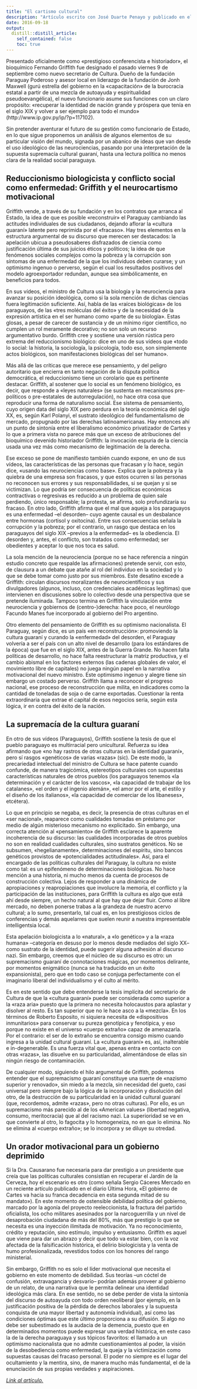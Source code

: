 ```yaml
---
title: "El cartismo cultural"
description: "Artículo escrito con José Duarte Penayo y publicado en el Suplemento Cultural del diario ABC Color, 18 de Septiembre de 2016."
date: 2016-09-18
output:
  distill::distill_article:
    self_contained: false
    toc: true
---
```


Presentado oficialmente como «prestigioso conferencista e historiador», el bioquímico Fernando Griffith fue designado el pasado viernes 9 de septiembre como nuevo secretario de Cultura. Dueño de la fundación Paraguay Poderoso y asesor local en liderazgo de la fundación de Jonh Maxwell (gurú estrella del gobierno en la «capacitación» de la burocracia estatal a partir de una mezcla de autoayuda y espiritualidad pseudoevangélica), el nuevo funcionario asume sus funciones con un claro propósito: «recuperar la identidad de nación grande y próspera que tenía en el siglo XIX y volver a ser ejemplo para todo el mundo» (http://www.ip.gov.py/ip/?p=117102).

Sin pretender aventurar el futuro de su gestión como funcionario de Estado, en lo que sigue proponemos un análisis de algunos elementos de su particular visión del mundo, signada por un abanico de ideas que van desde el uso ideológico de las neurociencias, pasando por una interpretación de la supuesta supremacía cultural guaraní, hasta una lectura política no menos clara de la realidad social paraguaya.

## Reduccionismo biologicista y conflicto social como enfermedad: Griffith y el neurocartismo motivacional

Griffith vende, a través de su fundación y en los contratos que arranca al Estado, la idea de que es posible «reconstruir» el Paraguay cambiando las actitudes individuales de sus ciudadanos, dejando aflorar la «cultura guaraní» latente pero reprimida por el «fracaso». Hay tres elementos en la estructura argumental de su discurso que merecen ser destacados: la apelación ubicua a pseudosaberes disfrazados de ciencia como justificación última de sus juicios éticos y políticos; la idea de que fenómenos sociales complejos como la pobreza y la corrupción son síntomas de una enfermedad de la que los individuos deben curarse; y un optimismo ingenuo o perverso, según el cual los resultados positivos del modelo agroexportador redundan, aunque sea simbólicamente, en beneficios para todos.

En sus vídeos, el ministro de Cultura usa la biología y la neurociencia para avanzar su posición ideológica, como si la sola mención de dichas ciencias fuera legitimación suficiente. Así, habla de las «raíces biológicas» de los paraguayos, de las «tres moléculas del éxito» y de la necesidad de la expresión artística en el ser humano como «parte de su biología». Estas glosas, a pesar de carecer de sustancia y de un mínimo rigor científico, no cumplen un rol meramente decorativo; no son solo un recurso argumentativo burdo. Griffith cree y sostiene una versión rústica pero extrema del reduccionismo biológico: dice en uno de sus vídeos que «todo lo social: la historia, la sociología, la psicología, todo eso, son simplemente actos biológicos, son manifestaciones biológicas del ser humano».

Más allá de las críticas que merece ese pensamiento, y del peligro autoritario que encierra en tanto negación de la disputa política democrática, el reduccionismo tiene un corolario que es pertinente destacar. Griffith, al sostener que lo social es un fenómeno biológico, es decir, que responde a «leyes naturales» (se sustenta en mecanismos pre-políticos o pre-estatales de autorregulación), no hace otra cosa que reproducir una forma de naturalismo social. Ese sistema de pensamiento, cuyo origen data del siglo XIX pero perdura en la teoría económica del siglo XX, es, según Karl Polanyi, el sustrato ideológico del fundamentalismo de mercado, propugnado por las derechas latinoamericanas. Hay entonces ahí un punto de sintonía entre el liberalismo económico privatizador de Cartes y lo que a primera vista no parece más que un exceso de atribuciones del bioquímico devenido historiador Griffith: la invocación espuria de la ciencia usada una vez más como mecanismo de legitimación de la derecha.

Ese exceso se pone de manifiesto también cuando expone, en uno de sus vídeos, las características de las personas que fracasan y lo hace, según dice, «usando las neurociencias como base». Explica que la pobreza y la quiebra de una empresa son fracasos, y que estos ocurren si las personas no reconocen sus errores y sus responsabilidades, si se quejan y si se victimizan. Lo que podría ser consecuencia de políticas económicas contractivas o regresivas es reducido a un problema de quien sale perdiendo, único responsable; la protesta, se afirma, solo profundizaría su fracaso. En otro lado, Griffith afirma que el mal que aqueja a los paraguayos es una enfermedad –el desorden– cuyo agente causal es un desbalance entre hormonas (cortisol y oxitocina). Entre sus consecuencias señala la corrupción y la pobreza; por el contrario, un rasgo que destaca en los paraguayos del siglo XIX –previos a la enfermedad– es la obediencia. El desorden y, antes, el conflicto, son tratados como enfermedad; ser obedientes y aceptar lo que nos toca es salud.

La sola mención de la neurociencia (porque no se hace referencia a ningún estudio concreto que respalde las afirmaciones) pretende servir, con esto, de clausura a un debate que atañe al rol del individuo en la sociedad y lo que se debe tomar como justo por sus miembros. Este desatino excede a Griffith: circulan discursos moralizantes de neurocientíficos y sus divulgadores (algunos, incluso, con credenciales académicas legítimas) que intervienen en discusiones sobre lo colectivo desde una perspectiva que se pretende iluminada. Tampoco termina en Griffith la vinculación entre neurociencia y gobiernos de (centro-)derecha: hace poco, el neurólogo Facundo Manes fue incorporado al gobierno del Pro argentino.

Otro elemento del pensamiento de Griffith es su optimismo nacionalista. El Paraguay, según dice, es un país «en reconstrucción»: promoviendo la cultura guaraní y curando la «enfermedad» del desorden, el Paraguay volvería a ser el país con un alto nivel de desarrollo (para los estándares de la época) que fue en el siglo XIX, antes de la Guerra Grande. No hacen falta políticas de desarrollo, no hace falta reestructurar la matriz productiva, y el cambio abismal en los factores externos (las cadenas globales de valor, el movimiento libre de capitales) no juega ningún papel en la narrativa motivacional del nuevo ministro. Este optimismo ingenuo y alegre tiene sin embargo un costado perverso. Griffith llama a reconocer el progreso nacional, ese proceso de reconstrucción que milita, en indicadores como la cantidad de toneladas de soja o de carne exportadas. Cuestionar la renta extraordinaria que extrae el capital de esos negocios sería, según esta lógica, ir en contra del éxito de la nación.

## La supremacía de la cultura guaraní

En otro de sus vídeos (Paraguayos), Griffith sostiene la tesis de que el pueblo paraguayo es multirracial pero unicultural. Refuerza su idea afirmando que «no hay rastros de otras culturas en la identidad guaraní», pero sí rasgos «genéticos» de varias «razas» (sic). De este modo, la precariedad intelectual del ministro de Cultura se hace patente cuando confunde, de manera tragicómica, estereotipos culturales con supuestas características naturales de otros pueblos (los paraguayos tenemos «la determinación y el carácter de los vascos», «la capacidad de trabajar de los catalanes», «el orden y el ingenio alemán», «el amor por el arte, el estilo y el diseño de los italianos», «la capacidad de comerciar de los libaneses», etcétera).

Lo que en principio se negaba, es decir, la presencia de otras culturas en el «ser nacional», reaparece como cualidades tomadas en préstamo por medio de algún misterioso mecanismo no explicitado. Sin embargo, una correcta atención al «pensamiento» de Griffith esclarece la aparente incoherencia de su discurso: las cualidades incorporadas de otros pueblos no son en realidad cualidades culturales, sino sustratos genéticos. No se subsumen, «hegelianamente», determinaciones del espíritu, sino bancos genéticos provistos de «potencialidades actitudinales». Así, para el encargado de las políticas culturales del Paraguay, la cultura no existe como tal: es un epifenómeno de determinaciones biológicas. No hace mención a una historia, ni mucho menos da cuenta de procesos de construcción colectiva. Lejos de responder a una dinámica de apropiaciones y reapropiaciones que involucre la memoria, el conflicto y la participación de las instituciones, para Griffith la cultura es algo que está ahí desde siempre, un hecho natural al que hay que dejar fluir. Como al libre mercado, no deben ponerse trabas a la grandeza de nuestro acervo cultural; a lo sumo, presentarlo, tal cual es, en los prestigiosos ciclos de conferencias y demás aquelarres que suelen reunir a nuestra impresentable intelligentsia local.

Esta apelación biologicista a lo «natural», a «lo genético» y a la «raza humana» –categoría en desuso por lo menos desde mediados del siglo XX– como sustrato de la identidad, puede sugerir alguna adhesión al discurso nazi. Sin embargo, creemos que el núcleo de su discurso es otro: un supremacismo guaraní de connotaciones mágicas, por momentos delirante, por momentos enigmático (nunca se ha traducido en un éxito expansionista), pero que en todo caso se conjuga perfectamente con el imaginario liberal del individualismo y el culto al mérito.

Es en este sentido que debe entenderse la tesis implícita del secretario de Cultura de que la «cultura guaraní» puede ser considerada como superior a la «raza aria» puesto que la primera no necesita holocaustos para aplastar y disolver al resto. Es tan superior que no le hace asco a la «mezcla». En los términos de Roberto Esposito, ni siquiera necesita de «dispositivos inmunitarios» para conservar su pureza genotípica y fenotípica, y eso porque no existe en el universo «cuerpo extraño» capaz de amenazarla. Por el contrario: el ser de lo extraño se encuentra consigo mismo cuando ingresa a la unidad cultural guaraní. La «cultura guaraní» es, así, inalterable e in-degenerable. Es una fuerza vital que, apenas entra en contacto con otras «razas», las disuelve en su particularidad, alimentándose de ellas sin ningún riesgo de contaminación.

De cualquier modo, siguiendo el hilo argumental de Griffith, podemos entender que el supremacismo guaraní constituye una suerte de «nazismo superior y renovado», sin miedo a la mezcla, sin necesidad del gueto, casi universal pero siempre bajo la lógica de la incorporación y disolución del otro, de la destrucción de su particularidad en la unidad cultural guaraní (que, recordemos, admite «razas», pero no otras culturas). Por ello, es un supremacismo más parecido al de los «American values» (libertad negativa, consumo, meritocracia) que al del racismo nazi. La superioridad se ve en que convierte al otro, lo fagocita y lo homogeneiza, no en que lo elimina. No se elimina al «cuerpo extraño»; se lo incorpora y se diluye su otredad.

## Un orador motivacional para un gobierno deprimido

Si la Dra. Causarano fue necesaria para dar prestigio a un presidente que creía que las políticas culturales consistían en recuperar el Jardín de la Cerveza, hoy el escenario es otro (como señala Sergio Cáceres Mercado en un reciente artículo publicado en el diario Última Hora, «El gobierno de Cartes va hacia su franca decadencia en esta segunda mitad de su mandato»). En este momento de ostensible debilidad política del gobierno, marcado por la agonía del proyecto reeleccionista, la fractura del partido oficialista, los ocho militares asesinados por la narcoguerrilla y un nivel de desaprobación ciudadana de más del 80%, más que prestigio lo que se necesita es una inyección ilimitada de motivación. Ya no reconocimiento, crédito y reputación, sino estímulo, impulso y entusiasmo. Griffith es aquel que viene para dar un abrazo y decir que todo va estar bien, con la voz afectada de la falsificación histórica, el delirio biologicista y la venta de humo profesionalizada, revestidos todos con los honores del rango ministerial.

Sin embargo, Griffith no es solo el líder motivacional que necesita el gobierno en este momento de debilidad. Sus teorías –un cóctel de confusión, extravagancia y desvarío– podrían además proveer al gobierno de un relato, de una narrativa que le permita delinear una identidad ideológica más clara. En ese sentido, no se debe perder de vista la sintonía del discurso de autoayuda con todo orden neoliberal (por ejemplo, en la justificación positiva de la pérdida de derechos laborales y la supuesta conquista de una mayor libertad y autonomía individual), así como las condiciones óptimas que este último proporciona a su difusión. Si algo no debe ser subestimado es la audacia de la demencia, puesto que en determinados momentos puede expresar una verdad histórica, en este caso la de la derecha paraguaya y sus tópicos favoritos: el llamado a un optimismo nacionalista que no admite cuestionamientos al poder, la visión de la desobediencia como enfermedad, la queja y la victimización como supuestas causas del fracaso personal. El poder no siempre es el lugar del ocultamiento y la mentira, sino, de manera mucho más fundamental, el de la enunciación de sus propias verdades y aspiraciones.

[*Link al artículo.*](http://www.abc.com.py/edicion-impresa/suplementos/cultural/el-cartismo-cultural-1519619.html)
